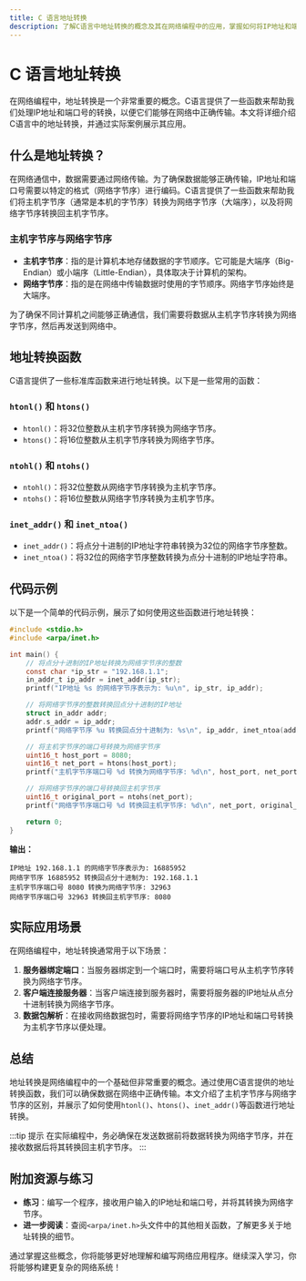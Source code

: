 ```yaml
---
title: C 语言地址转换
description: 了解C语言中地址转换的概念及其在网络编程中的应用，掌握如何将IP地址和端口号转换为网络字节序。
---
```


# C 语言地址转换

在网络编程中，地址转换是一个非常重要的概念。C语言提供了一些函数来帮助我们处理IP地址和端口号的转换，以便它们能够在网络中正确传输。本文将详细介绍C语言中的地址转换，并通过实际案例展示其应用。

## 什么是地址转换？

在网络通信中，数据需要通过网络传输。为了确保数据能够正确传输，IP地址和端口号需要以特定的格式（网络字节序）进行编码。C语言提供了一些函数来帮助我们将主机字节序（通常是本机的字节序）转换为网络字节序（大端序），以及将网络字节序转换回主机字节序。

### 主机字节序与网络字节序

- **主机字节序**：指的是计算机本地存储数据的字节顺序。它可能是大端序（Big-Endian）或小端序（Little-Endian），具体取决于计算机的架构。
- **网络字节序**：指的是在网络中传输数据时使用的字节顺序。网络字节序始终是大端序。

为了确保不同计算机之间能够正确通信，我们需要将数据从主机字节序转换为网络字节序，然后再发送到网络中。

## 地址转换函数

C语言提供了一些标准库函数来进行地址转换。以下是一些常用的函数：

### `htonl()` 和 `htons()`

- `htonl()`：将32位整数从主机字节序转换为网络字节序。
- `htons()`：将16位整数从主机字节序转换为网络字节序。

### `ntohl()` 和 `ntohs()`

- `ntohl()`：将32位整数从网络字节序转换为主机字节序。
- `ntohs()`：将16位整数从网络字节序转换为主机字节序。

### `inet_addr()` 和 `inet_ntoa()`

- `inet_addr()`：将点分十进制的IP地址字符串转换为32位的网络字节序整数。
- `inet_ntoa()`：将32位的网络字节序整数转换为点分十进制的IP地址字符串。

## 代码示例

以下是一个简单的代码示例，展示了如何使用这些函数进行地址转换：

```c
#include <stdio.h>
#include <arpa/inet.h>

int main() {
    // 将点分十进制的IP地址转换为网络字节序的整数
    const char *ip_str = "192.168.1.1";
    in_addr_t ip_addr = inet_addr(ip_str);
    printf("IP地址 %s 的网络字节序表示为: %u\n", ip_str, ip_addr);

    // 将网络字节序的整数转换回点分十进制的IP地址
    struct in_addr addr;
    addr.s_addr = ip_addr;
    printf("网络字节序 %u 转换回点分十进制为: %s\n", ip_addr, inet_ntoa(addr));

    // 将主机字节序的端口号转换为网络字节序
    uint16_t host_port = 8080;
    uint16_t net_port = htons(host_port);
    printf("主机字节序端口号 %d 转换为网络字节序: %d\n", host_port, net_port);

    // 将网络字节序的端口号转换回主机字节序
    uint16_t original_port = ntohs(net_port);
    printf("网络字节序端口号 %d 转换回主机字节序: %d\n", net_port, original_port);

    return 0;
}
```

**输出：**
```
IP地址 192.168.1.1 的网络字节序表示为: 16885952
网络字节序 16885952 转换回点分十进制为: 192.168.1.1
主机字节序端口号 8080 转换为网络字节序: 32963
网络字节序端口号 32963 转换回主机字节序: 8080
```

## 实际应用场景

在网络编程中，地址转换通常用于以下场景：

1. **服务器绑定端口**：当服务器绑定到一个端口时，需要将端口号从主机字节序转换为网络字节序。
2. **客户端连接服务器**：当客户端连接到服务器时，需要将服务器的IP地址从点分十进制转换为网络字节序。
3. **数据包解析**：在接收网络数据包时，需要将网络字节序的IP地址和端口号转换为主机字节序以便处理。

## 总结

地址转换是网络编程中的一个基础但非常重要的概念。通过使用C语言提供的地址转换函数，我们可以确保数据在网络中正确传输。本文介绍了主机字节序与网络字节序的区别，并展示了如何使用`htonl()`、`htons()`、`inet_addr()`等函数进行地址转换。

:::tip 提示
在实际编程中，务必确保在发送数据前将数据转换为网络字节序，并在接收数据后将其转换回主机字节序。
:::

## 附加资源与练习

- **练习**：编写一个程序，接收用户输入的IP地址和端口号，并将其转换为网络字节序。
- **进一步阅读**：查阅`<arpa/inet.h>`头文件中的其他相关函数，了解更多关于地址转换的细节。

通过掌握这些概念，你将能够更好地理解和编写网络应用程序。继续深入学习，你将能够构建更复杂的网络系统！